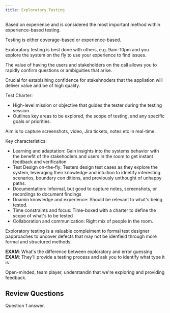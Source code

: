 ```yaml
---
title: Exploratory Testing
---
```



Based on experience and is considered the most important method within experience-based testing.

Testing is either coverage-based or experience-based.

Exploratory testing is best done with others, e.g. 9am-10pm and you explore the system on the fly to use your experience to find issues.

The value of having the users and stakeholders on the call allows you to rapidly confirm questions or ambiguities that arise.

Crucial for establsihing confidence for stakehnoders that the appliation will deliver value and be of high quality.

Test Charter:
- High-level mission or objective that guides the tester during the testing session.
- Outlines key areas to be explored, the scope of testing, and any specific goals or priorities.

Aim is to capture screenshots, video, Jira tickets, notes etc in real-time.

Key characteristics:

- Learning and adaptation: Gain insights into the systems behavior with the benefit of the stakehodlers and users in the room to get instant feedback and verificaiton
- Test Design on-the-fly: Testers design test cases as they explore the system, leveraging their knowledge and intuition to idnetify interesting scenarios, boundary con ditions, and previously unthought of unhappy paths.
- Documentation: Informal, but good to capture notes, screenshots, or recordings to document findings
- Doamin knowledge and experience: Should be relevant to what's being tested.
- Time constraints and focus: Time-boxed with a charter to define the scope of what's to be tested
- Collaboration and communication: Right mix of people in the room. 

Exploratory testing is a valuable compleiment to formal test designer papproaches to uncover defects that may not be idenfieid through more formal and structured methods.

**EXAM**: What's the difference between exploratory and error guessing
**EXAM**: They'll provide a testing process and ask you to identify what type it is

Open-minded, team player, understandin that we're exploring and providing feedback.

## Review Questions

<FAQList title="FAQs">
  <FAQ title="Question 1?">
    Question 1 answer.
  </FAQ>
</FAQList>